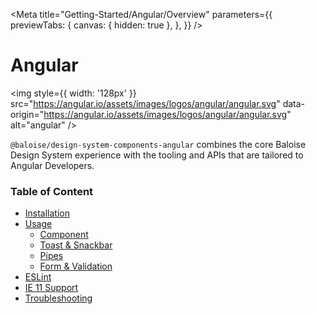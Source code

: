 
<Meta
  title="Getting-Started/Angular/Overview"
  parameters={{
    previewTabs: {
      canvas: { hidden: true },
    },
  }}
/>

# Angular

<img
  style={{ width: '128px' }}
  src="https://angular.io/assets/images/logos/angular/angular.svg"
  data-origin="https://angular.io/assets/images/logos/angular/angular.svg"
  alt="angular"
/>

`@baloise/design-system-components-angular` combines the core Baloise Design System experience with the tooling and APIs that are tailored to Angular Developers.

### Table of Content

- [Installation](?path=/docs/getting-started-angular-installation--page)
- [Usage](?path=/docs/getting-started-angular-usage--page)
  - [Component](?path=/docs/getting-started-angular-usage--page#component)
  - [Toast & Snackbar](?path=/docs/getting-started-angular-usage--page#toast-snackbar)
  - [Pipes](?path=/docs/getting-started-angular-usage--page#pipes)
  - [Form & Validation](?path=/docs/getting-started-angular-usage--page#form-validation)
- [ESLint](?path=/docs/getting-started-angular-eslint--page)
- [IE 11 Support](?path=/docs/getting-started-angular-ie-11-support--page)
- [Troubleshooting](?path=/docs/getting-started-angular-troubleshooting--page)
